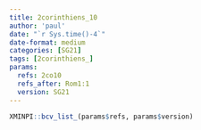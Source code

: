 ```yaml
---
title: 2corinthiens_10
author: 'paul'
date: "`r Sys.time()-4`"
date-format: medium
categories: [SG21]
tags: [2corinthiens_]
params:
  refs: 2co10
  refs_after: Rom1:1
  version: SG21
---
```


```r
XMINPI::bcv_list_(params$refs, params$version)
```

